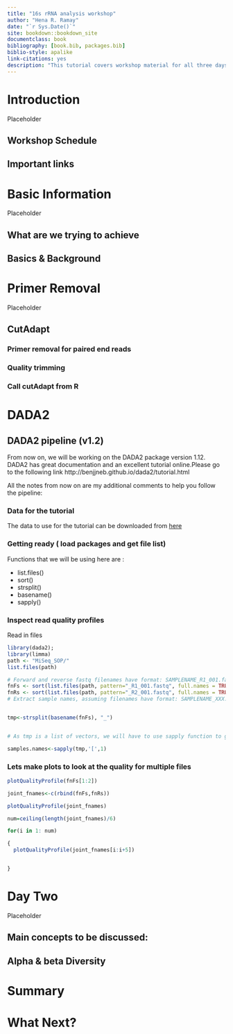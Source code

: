 ```yaml
---
title: "16s rRNA analysis workshop"
author: "Hena R. Ramay"
date: "`r Sys.Date()`"
site: bookdown::bookdown_site
documentclass: book
bibliography: [book.bib, packages.bib]
biblio-style: apalike
link-citations: yes
description: "This tutorial covers workshop material for all three days"
---
```


# Introduction

Placeholder


## Workshop Schedule
## Important links

<!--chapter:end:index.Rmd-->


# Basic Information

Placeholder


## What are we trying to achieve
## Basics & Background

<!--chapter:end:02-Introduction.Rmd-->


# Primer Removal

Placeholder


## CutAdapt
### Primer removal for paired end reads
### Quality trimming
### Call cutAdapt from R

<!--chapter:end:03-Primer_removal.Rmd-->


# DADA2


## DADA2 pipeline (v1.2)

From now on, we will be working on the DADA2 package version 1.12. DADA2 has great documentation and an excellent tutorial online.Please go to the following link http://benjjneb.github.io/dada2/tutorial.html

All the notes from now on are my additional comments to help you follow the pipeline:

### Data for the tutorial

The data to use for the tutorial can be downloaded from [here](MiSeqSOPData.zip)

### Getting ready ( load packages and get file list)

Functions that we will be using here are :

- list.files()
- sort()
- strsplit()
- basename()
- sapply()

### Inspect read quality profiles

Read in files

```r
library(dada2);
library(limma)
path <- "MiSeq_SOP/"
list.files(path)
```



```r
# Forward and reverse fastq filenames have format: SAMPLENAME_R1_001.fastq and SAMPLENAME_R2_001.fastq
fnFs <- sort(list.files(path, pattern="_R1_001.fastq", full.names = TRUE))
fnRs <- sort(list.files(path, pattern="_R2_001.fastq", full.names = TRUE))
# Extract sample names, assuming filenames have format: SAMPLENAME_XXX.fastq


tmp<-strsplit(basename(fnFs), "_")


# As tmp is a list of vectors, we will have to use sapply function to get the first position out from each vector. The symbol '[' tells sapplly function that it is a vector and 1 specifies the vector index

samples.names<-sapply(tmp,'[',1)

```


### Lets make plots to look at the quality for multiple files


```r

plotQualityProfile(fnFs[1:2])

joint_fnames<-c(rbind(fnFs,fnRs))

plotQualityProfile(joint_fnames)

num=ceiling(length(joint_fnames)/6)

for(i in 1: num)

{
  plotQualityProfile(joint_fnames[i:i+5])


}


```




<!--chapter:end:04-DADA2.Rmd-->


# Day Two

Placeholder


## Main concepts to be discussed:
## Alpha & beta Diversity

<!--chapter:end:05-Phyloseq.Rmd-->

# Summary


<!--chapter:end:06-Project.Rmd-->


# What Next?

<!--chapter:end:07-What_to_learn_next.Rmd-->

